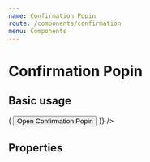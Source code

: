 ```yaml
---
name: Confirmation Popin
route: /components/confirmation
menu: Components
---
```



# Confirmation Popin

## Basic usage

<Playground>
  <ConfirmationPopin
    title="Confirmation title"
    content="Can you confirm by clicking on OK, else click Cancel ?"
    withOk
    withCancel
    className="default-theme"
    renderTrigger={({ show }) => (
      <Button onClick={show}>
        Open Confirmation Popin
      </Button>
    )}
  />
</Playground>

## Properties

<PropsTable of={ConfirmationPopin} />
